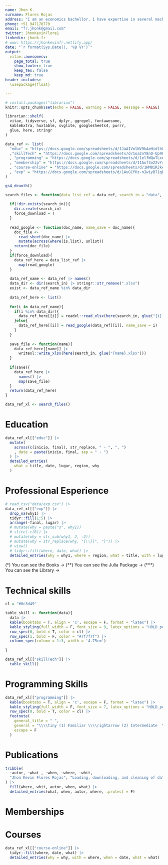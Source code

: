 ```yaml
---
name: Jhon K. 
surname: Flores Rojas
address: "I am an economics bachellor, I have expertise in several machine learning oriented languages, data analysis (R is my favorite in this area), spatial analysis (R: sf and raster; Python: folium), impact evaluation, and recently, causal inference, in addition to other programming languages. Additionally, I have knowledge in JavaScript, Git, and Linux."
phone: +51 947178779
email: "fr.jhonk@gmail.com"
twitter: JhonKevinFlore1
linkedin: jhonk-fr
# www: https://jhonkevinfr.netlify.app/
date: "`r format(Sys.Date(), '%B %Y')`"
output:
  vitae::awesomecv:
    page_total: true
    show_footer: true
    keep_tex: false
    keep_md: true
header-includes:
  \usepackage{float}

---
```


```r
# install.packages("librarian")
knitr::opts_chunk$set(echo = FALSE, warning = FALSE, message = FALSE)

librarian::shelf(
  vitae, tidyverse, sf, dplyr, ggrepel, fontawesome,
  kableExtra, huxtable, svglite, googlesheets4, purrr,
  glue, here, stringr
)

```


```r
data_ref <- list(
  "educ" = "https://docs.google.com/spreadsheets/d/1JaAIVolNV9kAeHidlh8zpsbiTVF5nEeF0OkLRryI7Rc/edit#gid=0"
  ,"skillTech" = "https://docs.google.com/spreadsheets/d/1oa2nY8nO-Up98uWvTVhrTX8P2gzlVyAyAkaiNfvhBBA/edit#gid=0"
  , "programming" = "https://docs.google.com/spreadsheets/d/1elfWQwTLxnwi_l4lFWodXD5aOkGEbAhzZPaoJkV4kPA/edit?usp=sharing"
  , "membership" = "https://docs.google.com/spreadsheets/d/11Auf3o22vYrkeuQQu7Hw9IuyNrPauahjqhiooDnp7Jc/edit?usp=sharing"
  , "course-online" = "https://docs.google.com/spreadsheets/d/1HM8iRJkeLKgngPdu1rGyQ2qPfXZS1bWA6-Zuti2Z_XE/edit?usp=sharing"
  , "exp" = "https://docs.google.com/spreadsheets/d/1AuGCfHz-nIwiyB71qDNjK5S6xLeGaTxJU1J_xXlJXIc/edit?usp=sharing"
)

```

```r
gs4_deauth()

search_files <- function(data_list_ref = data_ref, search_in = "data", force_download = F, save = T) {
  
  if(!dir.exists(search_in)){
    dir.create(search_in)
    force_download = T
  }
  
  read_google <- function(doc_name, name_save = doc_name){
    doc_file <-
      read_sheet(doc_name) |> 
      mutate(across(where(is.list), unlist)) 
    return(doc_file)
  }
  if(force_download){
    data_ref_here = data_list_ref |> 
      map(read_google)
  }
  
  data_ref_name <- data_ref |> names()
  data_dir <- dir(search_in) |> stringr::str_remove(".xlsx")
  exist <- data_ref_name %in% data_dir
  
  data_ref_here <- list()
  
  for(i in data_ref_name){
    if(i %in% data_dir){
      data_ref_here[[i]] = readxl::read_xlsx(here(search_in, glue("{i}.xlsx")))
    }else{
      data_ref_here[[i]] = read_google(data_ref[[i]], name_save = i)
    }
  }
  
  save_file <- function(name){
    data_ref_here[[name]] |> 
      writexl::write_xlsx(here(search_in, glue("{name}.xlsx")))
  }
  
  if(save){
    data_ref_here |> 
      names() |> 
      map(save_file)
  }
  return(data_ref_here)
}

data_ref_xl <- search_files()
```



Education
===============================

```r
data_ref_xl[["educ"]] |> 
  mutate(
    across(c(inicio, final), str_replace, " - ", ", ")
    , date = paste(inicio, final, sep = " - ")
  ) |> 
  detailed_entries(
    what = title, date, lugar, region, why
  )
```

Professional Esperience
===============================

```r


# read_csv("data/exp.csv") |> 
data_ref_xl[["exp"]] |> 
  drop_na(why1) |> 
  tidyr::fill(1:5) |>
  arrange(-final, lugar) |>
  # mutate(why = paste("s", why1))
  # slice(-c(6)) |>
  # mutate(why = str_sub(why1, 2, -2))
  # mutate(why = str_replace(why, "[\\}]", "}")) |>
  # view()
  # tidyr::fill(where, date, what) |> 
  detailed_entries(why = why1, where = region, what = title, with = lugar, when = final, .protect = F)
```

<!-- \tiny -->
(\*) You can see the Books  $\rightarrow$ \href{https://d2cml-ai.github.io/d2cml.ai/}{link} 
(\**) You can see the Julia Package $\rightarrow$ \href{https://github.com/d2cml-ai/HDMjl.jl}{link}
(\***) You can see the Library $\rightarrow$ \href{https://d2cml-ai.github.io/python_visual_library/intro.html}{link}

<!-- \footnotesize -->



Technical skills
===============================

```r
cl = "#0c3d49"

table_skill <- function(data){
  data |> 
  kable(booktabs = T, align = 'c', escape = F, format = "latex") |>
  kable_styling(full_width = F, font_size = 9, latex_options = "HOLD_position") |> 
  row_spec(0, bold = T, color = cl) |> 
  row_spec(1, bold = F, color = "#7f7f7f") |> 
  column_spec(column = 1:3, width = '4.75cm')
  
}

data_ref_xl[["skillTech"]] |> 
  table_skill()


```


Programming Skills
===============================

```r
data_ref_xl[["programming"]] |> 
  kable(booktabs = T, align = 'c', escape = F, format = "latex") |> 
  kable_styling(full_width = F, font_size = 7, latex_options = "HOLD_position") |> 
  row_spec(0, bold = T, color = cl) |> 
  footnote(
    general_title = " ",
    general = "\\\\tiny (1) Familiar \\\\rightarrow (2) Intermediate  \\\\rightarrow (3) Advanced  \\\\rightarrow (4) Proficient",
    escape = F
  )

```


Publications
===============================

```r
tribble(
  ~autor, ~what , ~when, ~where, ~whit,
  "Jhon Kevin Flores Rojas", "Loading, downloading, and cleaning of data from various sources from Peru.", "2022, May", "\\href{https://github.com/TJhon/PeruData}{PeruData - link}", "Correction and implementation of new methods from the \\href{https://d2cml-ai.github.io/d2cml.ai}{books}, Inference on Causal and Structural Parameters using ML and AI with R, Python, and Julia, used in the course 14.38 at MIT, and, Machine Learning and Causal Inference using Python, used in the MGTECON-634 course at Stanford.",
) |> 
  fill(where, whit, autor, when, what) |> 
  detailed_entries(what, when, autor, where, .protect = F)
```




Memberships
===============================


\begin{cvskills}
  \cvskill
    {\href{ https://github.com/d2cml-ai}{Dive into Causal Machine Learning}}
    {Since 2022-Jul}
\end{cvskills}




Courses
===============================

```r
data_ref_xl[["course-online"]] |> 
  tidyr::fill(where, date, what) |> 
  detailed_entries(why = why, with = where, when = date, what = what)
```




